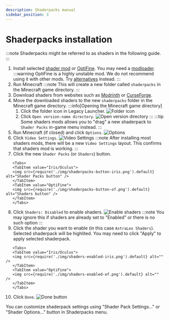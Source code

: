 ```yaml
---
description: Shaderpacks manual
sidebar_position: 3
---
```


# Shaderpacks installation


:::note
Shaderpacks might be referred to as shaders in the following guide.
:::

1. Install selected [shader mod](./optifine-alternatives.md#shaders) or [OptiFine](../mods/optifine.md). You may need a [modloader](/tags/modloader).
   :::warning
   OptiFine is a highly unstable mod. We do not recommend using it with other mods. Try [alternatives](./optifine-alternatives.md#shaders) instead.
   :::
2. Run Minecraft
   :::note
   This will create a new folder called `shaderpacks` in the Minecraft game directory.
   :::
3. Download shaders from websites such as [Modrinth](https://modrinth.com/shaders) or [CurseForge](https://www.curseforge.com/minecraft/search?class=shaders).
4. Move the downloaded shaders to the new `shaderpacks` folder in the Minecraft game directory.
   :::info[Opening the Minecraft game directory]
   1. Click the folder icon in Legacy Launcher.
      ![Folder icon](./img/folder-button.png)
   2. Click `Open version-name directory`.
      ![Open version directory](../mods/img/mods_openclientdir.png)
   :::
   :::tip
   Some shaders mods allows you to "drag" a new shaderpack to `Shader Packs` in-game menu instead.
   :::
5. Run Minecraft (if closed) and click `Options`.
   ![Options](./img/mc-options.png)
6. Click `Video Settings`.
   ![Video Settings](./img/vid-settings.png)
   :::note
   After installing most shaders mods, there will be a new `Video Settings` layout. This confirms that shaders mod is working.
   :::
7. Click the new `Shader Packs` (or `Shaders`) button.
```mdx-code-block
   <Tabs>
   <TabItem value="Iris/Oculus">
   <img src={require('./img/shaderpacks-button-iris.png').default} alt="Shader Packs button" />
   </TabItem>
   <TabItem value="OptiFine">
   <img src={require('./img/shaderpacks-button-of.png').default} alt="Shaders button" />
   </TabItem>
   </Tabs>
```
8. Click `Shaders: Disabled` to enable shaders.
    ![Enable shaders](./img/enable-shaders.png)
    :::note
    You may ignore this if shaders are already set to "Enabled" or there is no such option
    :::
9. Click the shader you want to enable (in this case `AstraLex Shaders`). Selected shaderpack will be highlited. You may need to click "Apply" to apply selected shaderpack.
```mdx-code-block
   <Tabs>
   <TabItem value="Iris/Oculus">
   <img src={require('./img/shaders-enabled-iris.png').default} alt="" />
   </TabItem>
   <TabItem value="OptiFine">
   <img src={require('./img/shaders-enabled-of.png').default} alt="" />
   </TabItem>
   </Tabs>
```
10. Click `Done`.
    ![Done button](./img/done-iris.png)

You can customize shaderpack settings using "Shader Pack Settings..." or "Shader Options..." button in Shaderpacks menu.

